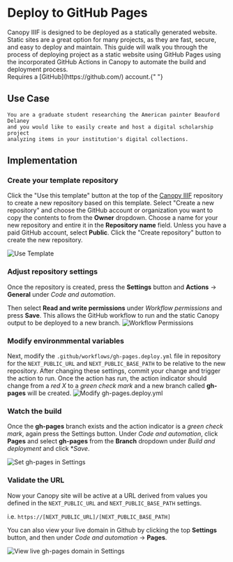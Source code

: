 
# Deploy to GitHub Pages

<Section size="1">
  <Text size="4">
    Canopy IIIF is designed to be deployed as a statically generated website.
    Static sites are a great option for many projects, as they are fast, secure,
    and easy to deploy and maintain. This guide will walk you through the
    process of deploying project as a static website using GitHub Pages using
    the incorporated GitHub Actions in Canopy to automate the build and
    deployment process.
  </Text>
</Section>

<Callout type="info">
  Requires a [GitHub](https://github.com/) account.{" "}
</Callout>

## Use Case

    You are a graduate student researching the American painter Beauford Delaney
    and you would like to easily create and host a digital scholarship project
    analyzing items in your institution's digital collections.

## Implementation

<Steps>

### Create your template repository

Click the "Use this template" button at the top of the [Canopy IIIF](https://github.com/canopy-iiif/canopy-iiif)
repository to create a new repository based on this template. Select "Create a new repository" and choose the GitHub
account or organization you want to copy the contents to from the **Owner** dropdown. Choose a name for your new repository
and entire it in the **Repository name** field. Unless you have a paid GitHub account, select **Public**. Click the
"Create repository" button to create the new repository.

![Use Template](/examples/use-template.png)

### Adjust repository settings

Once the repository is created, press the **Settings** button and **Actions** → **General** under _Code and automation_.

Then select **Read and write permissions** under _Workflow permissions_ and press **Save**. This allows the GitHub
workflow to run and the static Canopy output to be deployed to a new branch.
![Workflow Permissions](/examples/workflow-permissions.png)

### Modify environmmental variables

Next, modify the `.github/workflows/gh-pages.deploy.yml` file in repository for the `NEXT_PUBLIC_URL` and `NEXT_PUBLIC_BASE_PATH`
to be relative to the new repository. After changing these settings, commit your change and trigger the action to run.
Once the action has run, the action indicator should change from a _red X_ to a _green check mark_ and a new branch called
**gh-pages** will be created.
![Modify gh-pages.deploy.yml](/examples/modify-gh-pages-deploy.png)

### Watch the build

Once the **gh-pages** branch exists and the action indicator is a _green check mark_, again press the Settings button.
Under _Code and automation_, click **Pages** and select **gh-pages** from the **Branch** dropdown under _Build and deployment_
and click \*_Save_.

![Set gh-pages in Settings](/examples/set-gh-pages.png)

### Validate the URL

Now your Canopy site will be active at a URL derived from values you defined in the `NEXT_PUBLIC_URL` and `NEXT_PUBLIC_BASE_PATH` settings.

i.e. `https://[NEXT_PUBLIC_URL]/[NEXT_PUBLIC_BASE_PATH]`

You can also view your live domain in Github by clicking the top **Settings** button, and then under _Code and automation_ -> **Pages**.

![View live gh-pages domain in Settings](/examples/guide-deploy-view-domain.png)

</Steps>
